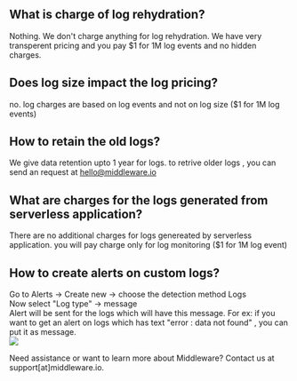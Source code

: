 ## What is charge of log rehydration? 
Nothing. We don't charge anything for log rehydration. We have very transperent pricing and you pay $1 for 1M log events and no hidden charges. 

## Does log size impact the log pricing? 
no. log charges are based on log events and not on log size ($1 for 1M log events)

## How to retain the old logs?
We give data retention upto 1 year for logs. to retrive older logs , you can send an request at hello@middleware.io

## What are charges for the logs generated from serverless application?
There are no additional charges for logs genereated by serverless application. you will pay charge only for log monitoring ($1 for 1M log event)

## How to create alerts on custom logs?
Go to Alerts -> Create new -> choose the detection method Logs <br/>
Now select "Log type" -> message <br/>
Alert will be sent for the logs which will have this message. 
For ex: if you want to get an alert on logs which has text "error : data not found" , you can put it as message.  
<img src="/images/alert/log alert.png" />

<Note> Need assistance or want to learn more about Middleware? Contact us at support[at]middleware.io. </Note>
